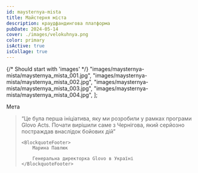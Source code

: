 ```yaml
---
id: maysternya-mista
title: Майстерня міста
description: краудфандингова платформа
pubDate: 2024-05-14
cover: ./images/velokuhnya.png
color: primary
isActive: true
isCollage: true
---
```



{/* Should start with 'images' */}
"images/maysternya-mista/maysternya_mista_001.jpg",
"images/maysternya-mista/maysternya_mista_002.jpg",
"images/maysternya-mista/maysternya_mista_003.jpg",
"images/maysternya-mista/maysternya_mista_004.jpg",
];

<Text tagName="div" size="medium" class="font-medium" isBadge variant="primary">
  Мета
</Text>

<Gallery imagePaths={maysternyaImages} />

<Blockquote>
<span>“</span>Це була перша ініціатива, яку ми розробили у рамках програми Glovo Acts. 
Почати вирішили саме з Чернігова, який серйозно постраждав внаслідок бойових дій<span>”</span>

    <BlockquoteFooter>
        Марина Павлюк

        Генеральна директорка Glovo в Україні
    </BlockquoteFooter>

</Blockquote>

<Youtube src="https://player.vimeo.com/video/949182730?h=9172b6f817" />
